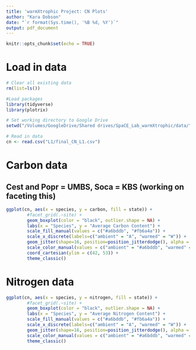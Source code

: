 ```yaml
---
title: 'warmXtrophic Project: CN Plots'
author: "Kara Dobson"
date: "`r format(Sys.time(), '%B %d, %Y')`"
output: pdf_document
---
```


```r
knitr::opts_chunk$set(echo = TRUE)
```

# Load in data
```r
# Clear all existing data
rm(list=ls())

#Load packages
library(tidyverse)
library(plotrix)

# Set working directory to Google Drive
setwd("/Volumes/GoogleDrive/Shared drives/SpaCE_Lab_warmXtrophic/data/")

# Read in data
cn <- read.csv("L1/final_CN_L1.csv")
```

# Carbon data
## Cest and Popr = UMBS, Soca = KBS (working on faceting this)
```r
ggplot(cn, aes(x = species, y = carbon, fill = state)) +
        #facet_grid(.~site) +
        geom_boxplot(color = "black", outlier.shape = NA) +
        labs(x = "Species", y = "Average Carbon Content") +
        scale_fill_manual(values = c("#a6bddb", "#fb6a4a")) +
        scale_x_discrete(labels=c("ambient" = "A", "warmed" = "W")) +
        geom_jitter(shape=16, position=position_jitterdodge(), alpha = 0.6, aes(colour = state)) +
        scale_color_manual(values = c("ambient" = "#a6bddb", "warmed" = "#fb6a4a")) +
        coord_cartesian(ylim = c(42, 53)) +
        theme_classic()
```

# Nitrogen data
```r
ggplot(cn, aes(x = species, y = nitrogen, fill = state)) +
        #facet_grid(.~site) +
        geom_boxplot(color = "black", outlier.shape = NA) +
        labs(x = "Species", y = "Average Nitrogen Content") +
        scale_fill_manual(values = c("#a6bddb", "#fb6a4a")) +
        scale_x_discrete(labels=c("ambient" = "A", "warmed" = "W")) +
        geom_jitter(shape=16, position=position_jitterdodge(), alpha = 0.6, aes(colour = state)) +
        scale_color_manual(values = c("ambient" = "#a6bddb", "warmed" = "#fb6a4a")) +
        theme_classic()
```